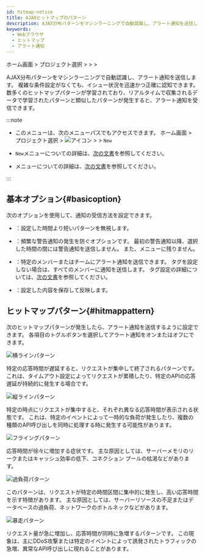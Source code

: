 ```yaml
---
id: hitmap-notice
title: AJAXヒットマップのパターン
description: AJAX分布パターンをマシンラーニングで自動認識し、アラート通知を送信します
keywords:
  - Webブラウザ
  - ヒットマップ
  - アラート通知
---
```


ホーム画面 &gt; プロジェクト選択 &gt; <Cmdname sid="side_event" className="uitext" /> &gt; <Cmdname sid="side_eventSetting" className="uitext" /> &gt; <Cmdname sid="TTL08559" className="uitext" />

AJAX分布パターンをマシンラーニングで自動認識し、アラート通知を送信します。 複雑な条件設定がなくても、イシュー状況を迅速かつ正確に認知できます。 数多くのヒットマップパターンが学習されており、リアルタイムで収集されるデータで学習されたパターンと類似したパターンが発生すると、アラート通知を受信できます。

<ImgLang img="browser-event-ajax-hitmap.png" desc="AJAX Hitmap pattern" />

:::note

- このメニューは、次のメニューパスでもアクセスできます。 ホーム画面 &gt; プロジェクト選択 &gt; ![アイコン](/img/ic-sitemap.svg) <Cmdname sid="sitemap" className="uitext" /> &gt; <Cmdname sid="side_event" className="uitext" /> &gt; <Cmdname sid="side_eventSetting" className="uitext" /> <code class="newfunc">New</code>

- <Cmdname sid="side_eventSetting" className="uitext" /> <code class="newfunc">New</code>メニューについての詳細は、[次の文書](warning-notice-v2)を参照してください。

- <Cmdname sid="ajaxAnalytics" className="uitext" />メニューについての詳細は、[次の文書](analyze-ajax-hitmap)を参照してください。

:::

## 基本オプション{#basicoption}

次のオプションを使用して、通知の受信方法を設定できます。

- <Cmdname sid="hitmap_exc_time" className="uitext" />：設定した時間より短いパターンを無視します。

- <Cmdname sid="silent" className="uitext" />：頻繁な警告通知の発生を防ぐオプションです。 最初の警告通知以降、選択した時間の間には警告通知を送信しません。 また、<Cmdname sid="side_eventHistory" className="uitext" />メニューに残りません。

- <Cmdname sid="event_tag" className="uitext" />：特定のメンバーまたはチームにアラート通知を送信できます。 タグを設定しない場合は、すべてのメンバーに通知を送信します。 タグ設定の詳細については、[次の文書](set-receive-event#set-notice-by-team-or-users)を参照してください。

- <Cmdname sid="save" className="uitext" />：設定した内容を保存して反映します。

## ヒットマップパターン{#hitmappattern}

次のヒットマップパターンが発生したら、アラート通知を送信するように設定できます。 各項目のトグルボタンを選択してアラート通知をオンまたはオフにできます。

<Columns>
<Column className="text--left width--40">

![横ラインパターン](/img/blog_49_04.png)

</Column>
<Column className="text--left">

<Cmdname sid="hitmap_pattern_horizontal" className="uitext" />

特定の応答時間が遅延すると、リクエストが集中して終了されるパターンです。 これは、タイムアウト設定によってリクエストが累積したり、特定のAPIの応答遅延が持続的に発生する場合です。

</Column>
</Columns>

<Columns>
<Column className="text--left width--40">

![縦ラインパターン](/img/blog_49_05.png)

</Column>
<Column className="text--left">

<Cmdname sid="hitmap_pattern_vertical" className="uitext" />

特定の時点にリクエストが集中すると、それぞれ異なる応答時間が表示される状態です。 これは、特定のイベントによって一時的な負荷が発生したり、複数の種類のAPI呼び出しを同時に処理する時に発生する可能性があります。

</Column>
</Columns>

<Columns>
<Column className="text--left width--40">

![フライングパターン](/img/blog_49_06.png)

</Column>
<Column className="text--left">

<Cmdname sid="hitmap_pattern_flying" className="uitext" />

応答時間が徐々に増加する症状です。 主な原因としては、サーバーメモリのリークまたはキャッシュ効率の低下、コネクション プールの枯渇などがあります。

</Column>
</Columns>

<Columns>
<Column className="text--left width--40">

![過負荷パターン](/img/blog_49_07.png)

</Column>
<Column className="text--left">

<Cmdname sid="hitmap_pattern_overload" className="uitext" />

このパターンは、リクエストが特定の時間区間に集中的に発生し、高い応答時間を示す特徴があります。 主な原因としては、サーバーリソースの不足またはデータベースの過負荷、ネットワークのボトルネックなどがあります。

</Column>
</Columns>

<Columns>
<Column className="text--left width--40">

![暴走パターン](/img/blog_49_08.png)

</Column>
<Column className="text--left">

<Cmdname sid="hitmap_pattern_flood" className="uitext" />

リクエスト量が急に増加し、応答時間が同時に急増するパターンです。 この現象は、主にDDoS攻撃または特定のイベントによって誘発されたトラフィックの急増、異常なAPI呼び出しに現れることがあります。

</Column>
</Columns>
